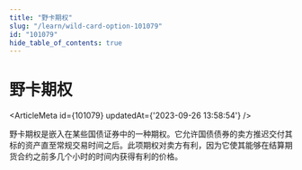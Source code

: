 ```yaml
---
title: "野卡期权"
slug: "/learn/wild-card-option-101079"
id: "101079"
hide_table_of_contents: true
---
```



# 野卡期权

<ArticleMeta id={101079} updatedAt={'2023-09-26 13:58:54'} />
<div className='border-solid border-b border-t-0 my-4 border-[var(--ifm-color-gray-300)]' />

野卡期权是嵌入在某些国债证券中的一种期权。它允许国债债券的卖方推迟交付其标的资产直至常规交易时间之后。此项期权对卖方有利，因为它使其能够在结算期货合约之前多几个小时的时间内获得有利的价格。
